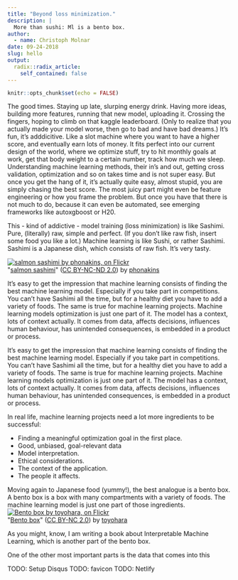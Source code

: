 ```yaml
---
title: "Beyond loss minimization."
description: |
  More than sushi: Ml is a bento box.
author:
  - name: Christoph Molnar
date: 09-24-2018
slug: hello
output:
  radix::radix_article:
    self_contained: false
---
```


```r
knitr::opts_chunk$set(echo = FALSE)
```

The good times. 
Staying up late, slurping energy drink.
Having more ideas, building more features, running that new model, uploading it. 
Crossing the fingers, hoping to climb on that kaggle leaderboard.
(Only to realize that you actually made your model worse,  then go to bad and have bad dreams.)
It's fun, it's adddicitive.
Like a slot machine where you want to have a higher score, and eventually earn lots of money.
It fits perfect into our current design of the world, where we optimize stuff, try to hit monthly goals at work, 
get that body weight to a certain number, track how much we sleep.
Understanding machine learning methods, their in's and out, getting cross validation, optimization and so on takes time and is not super easy.
But once you get the hang of it, it's actually quite easy, almost stupid, you are simply chasing the best score.
The most juicy part might even be feature engineering or how you frame the problem. 
But once you have that there is not much to do, because it can even be automated,  see emerging frameworks like autoxgboost or H20.

This - kind of addictive - model training (loss minimization) is like Sashimi. 
Pure, (literally) raw, simple and perfect.
(If you don't like raw fish, insert some food you like a lot.)
 Machine learning is like Sushi, or rather Sashimi.
Sashimi is a Japanese dish, which consists of raw fish.
It's very tasty.

<aside>
<div about='https://farm6.static.flickr.com/5609/15346295977_67b3f7da58_m.jpg'><a href='https://www.flickr.com/photos/phonakins/15346295977/' target='_blank'><img xmlns:dct='http://purl.org/dc/terms/' href='http://purl.org/dc/dcmitype/StillImage' rel='dct:type' src='https://farm6.static.flickr.com/5609/15346295977_67b3f7da58_m.jpg' alt='salmon sashimi by phonakins, on Flickr' title='salmon sashimi by phonakins, on Flickr' border='0'/></a><br/>&quot;<a href='https://www.flickr.com/photos/phonakins/15346295977/' target='_blank'>salmon sashimi</a>&quot;&nbsp;(<a rel='license' href='https://creativecommons.org/licenses/by-nc-nd/2.0/' target='_blank'>CC BY-NC-ND 2.0</a>)&nbsp;by&nbsp;<a xmlns:cc='http://creativecommons.org/ns#' rel='cc:attributionURL' property='cc:attributionName' href='https://www.flickr.com/people/phonakins/' target='_blank'>phonakins</a></div>
</aside>


It's easy to get the impression that machine learning consists of finding the best machine learning model.
Especially if you take part in competitions.
You can't have Sashimi all the time, but for a healthy diet you have to add a variety of foods.
The same is true for machine learning projects.
Machine learning models optimization is just one part of it.
The model has a context, lots of context actually.
It comes from data, affects decisions, influences human behaviour, has unintended consequences, is embedded in a product or process.



It’s easy to get the impression that machine learning consists of finding the best machine learning model. Especially if you take part in competitions. 
You can’t have Sashimi all the time, but for a healthy diet you have to add a variety of foods. 
The same is true for machine learning projects. Machine learning models optimization is just one part of it. 
The model has a context, lots of context actually. 
It comes from data, affects decisions, influences human behaviour, has unintended consequences, is embedded in a product or process.


In real life, machine learning  projects need a lot more ingredients to be successful:

- Finding a meaningful optimization goal in the first place.
- Good, unbiased, goal-relevant data
- Model interpretation.
- Ethical considerations.
- The context of the application.
- The people it affects.

Moving again to Japanese food (yummy!), the best analogue is a bento box. 
A bento box is a box with many compartments with a variety of foods. 
The machine learning model is just one part of those ingredients.
<aside>
<div about='https://farm9.static.flickr.com/8063/8202112368_a7bf99a91c_m.jpg'><a href='https://www.flickr.com/photos/toyohara/8202112368/' target='_blank'><img xmlns:dct='http://purl.org/dc/terms/' href='http://purl.org/dc/dcmitype/StillImage' rel='dct:type' src='https://farm9.static.flickr.com/8063/8202112368_a7bf99a91c_m.jpg' alt='Bento box by toyohara, on Flickr' title='Bento box by toyohara, on Flickr' border='0'/></a><br/>&quot;<a href='https://www.flickr.com/photos/toyohara/8202112368/' target='_blank'>Bento box</a>&quot;&nbsp;(<a rel='license' href='https://creativecommons.org/licenses/by-nc/2.0/' target='_blank'>CC BY-NC 2.0</a>)&nbsp;by&nbsp;<a xmlns:cc='http://creativecommons.org/ns#' rel='cc:attributionURL' property='cc:attributionName' href='https://www.flickr.com/people/toyohara/' target='_blank'>toyohara</a></div>
</aside>



As you might, know, I am writing a book about Interpretable Machine Learning, which is another part of the bento box. 

One of the other most important parts is the data that comes into this 


TODO: Setup Disqus
TODO: favicon
TODO: Netlify

